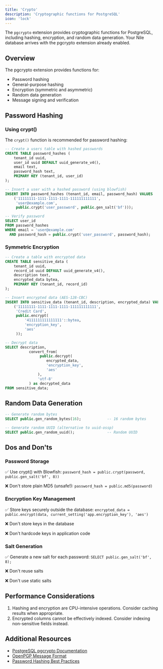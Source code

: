 ```yaml
---
title: 'Crypto'
description: 'Cryptographic functions for PostgreSQL'
icon: 'lock'
---
```


The `pgcrypto` extension provides cryptographic functions for PostgreSQL, including hashing, encryption, and random data generation.
Your Nile database arrives with the pgcrypto extension already enabled.

## Overview

The pgcrypto extension provides functions for:
- Password hashing
- General-purpose hashing
- Encryption (symmetric and asymmetric)
- Random data generation
- Message signing and verification

## Password Hashing

### Using crypt()

The `crypt()` function is recommended for password hashing:

```sql
-- Create a users table with hashed passwords
CREATE TABLE password_hashes (
    tenant_id uuid,
    user_id uuid DEFAULT uuid_generate_v4(),
    email text,
    password_hash text,
    PRIMARY KEY (tenant_id, user_id)
);

-- Insert a user with a hashed password (using blowfish)
INSERT INTO password_hashes (tenant_id, email, password_hash) VALUES
    ('11111111-1111-1111-1111-111111111111',
     'user@example.com',
     public.crypt('user_password', public.gen_salt('bf')));

-- Verify password
SELECT user_id 
FROM password_hashes 
WHERE email = 'user@example.com' 
  AND password_hash = public.crypt('user_password', password_hash);
```

### Symmetric Encryption

```sql
-- Create a table with encrypted data
CREATE TABLE sensitive_data (
    tenant_id uuid,
    record_id uuid DEFAULT uuid_generate_v4(),
    description text,
    encrypted_data bytea,
    PRIMARY KEY (tenant_id, record_id)
);

-- Insert encrypted data (AES-128-CBC)
INSERT INTO sensitive_data (tenant_id, description, encrypted_data) VALUES
    ('11111111-1111-1111-1111-111111111111',
     'Credit Card',
     public.encrypt(
         '4111111111111111'::bytea,
         'encryption_key',
         'aes'
     ));

-- Decrypt data
SELECT description,
           convert_from(
                public.decrypt(
                   encrypted_data,
                   'encryption_key',
                   'aes'
               ),
               'utf-8'
           ) as decrypted_data
FROM sensitive_data;
```

## Random Data Generation

```sql
-- Generate random bytes
SELECT public.gen_random_bytes(16);            -- 16 random bytes

-- Generate random UUID (alternative to uuid-ossp)
SELECT public.gen_random_uuid();               -- Random UUID
```

## Dos and Don'ts

### Password Storage

✅ Use crypt() with Blowfish: 
`password_hash = public.crypt(password, public.gen_salt('bf', 8))`

❌ Don't store plain MD5 (unsafe!): 
`password_hash = public.md5(password)`

### Encryption Key Management
✅ Store keys securely outside the database: `encrypted_data = public.encrypt(data, current_setting('app.encryption_key'), 'aes')`

❌ Don't store keys in the database

❌ Don't hardcode keys in application code

### Salt Generation
✅ Generate a new salt for each password: `SELECT public.gen_salt('bf', 8);`

❌ Don't reuse salts

❌ Don't use static salts

## Performance Considerations

1. Hashing and encryption are CPU-intensive operations. Consider caching results when appropriate.
2. Encrypted columns cannot be effectively indexed. Consider indexing non-sensitive fields instead.

## Additional Resources

- [PostgreSQL pgcrypto Documentation](https://www.postgresql.org/docs/current/pgcrypto.html)
- [OpenPGP Message Format](https://www.rfc-editor.org/rfc/rfc4880)
- [Password Hashing Best Practices](https://cheatsheetseries.owasp.org/cheatsheets/Password_Storage_Cheat_Sheet.html)

